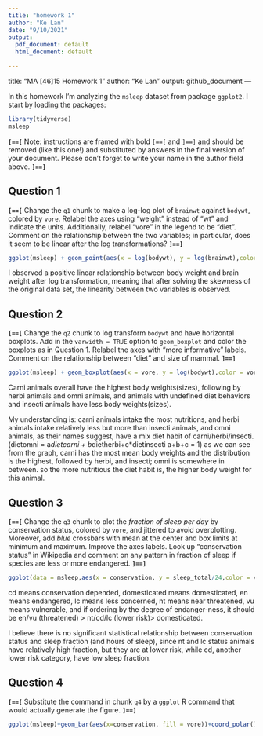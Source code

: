 ```yaml
---
title: "homework 1"
author: "Ke Lan"
date: "9/10/2021"
output:
  pdf_document: default
  html_document: default

---
```

title: "MA [46]15 Homework 1"
author: "Ke Lan"
output: github_document
---

In this homework I'm analyzing the `msleep` dataset from package `ggplot2`.
I start by loading the packages:

```r
library(tidyverse)
msleep
```

**`[==[`**
Note: instructions are framed with bold `[==[` and `]==]` and should be removed (like this one!) and substituted by answers in the final version of your document. 
Please don't forget to write your name in the author field above.
**`]==]`**



## Question 1

**`[==[`** Change the `q1` chunk to make a log-log plot of `brainwt` against `bodywt`, colored by `vore`.
Relabel the axes using "weight" instead of "wt" and indicate the units.
Additionally, relabel "vore" in the legend to be "diet".
Comment on the relationship between the two variables; in particular, does it seem to be linear after the log transformations? **`]==]`**


```r
ggplot(msleep) + geom_point(aes(x = log(bodywt), y = log(brainwt),color = vore)) + labs(x = "log(body weight [kilograms])",y="log(brain weight [kilograms])",color = "diet") 
```

I observed a positive linear relationship between body weight and brain weight after log transformation, meaning that after solving the skewness of the original data set, the linearity between two variables is observed.



## Question 2

**`[==[`** Change the `q2` chunk to log transform `bodywt` and have horizontal boxplots.
Add in the `varwidth = TRUE` option to `geom_boxplot` and color the boxplots as in Question 1.
Relabel the axes with "more informative" labels.
Comment on the relationship between "diet" and size of mammal. **`]==]`**

```r
ggplot(msleep) + geom_boxplot(aes(x = vore, y = log(bodywt),color = vore), varwidth = TRUE) + labs(x = "diet", y = "log(body weights [kilograms])",color = "diet")
```
Carni animals overall have the highest body weights(sizes), following by herbi animals and omni animals, and animals with undefined diet behaviors and insecti animals have less body weights(sizes).

My understanding is: carni animals intake the most nutritions, and herbi animals intake relatively less but more than insecti animals, and omni animals, as their names suggest, have a mix diet habit of carni/herbi/insecti. (dietomni = a*dietcarni + b*dietherbi+c*dietinsecti a+b+c = 1) as we can see from the graph, carni has the most mean body weights and the distribution is the highest, followed by herbi, and insecti; omni is somewhere in between. so the more nutritious the diet habit is, the higher body weight for this animal.

## Question 3

**`[==[`**
Change the `q3` chunk to plot the *fraction of sleep per day* by conservation status, colored by `vore`, and jittered to avoid overplotting. Moreover, add *blue* crossbars with mean at the center and box limits at minimum and maximum.
Improve the axes labels.
Look up "conservation status" in Wikipedia and comment on any pattern in fraction of sleep if species are less or more endangered.
**`]==]`**


```r
ggplot(data = msleep,aes(x = conservation, y = sleep_total/24,color = vore)) + geom_point(position = "jitter")+ stat_summary(fun = mean, fun.min = min, fun.max = max, geom = "pointrange", color = "blue") + labs(x = "conservation status", y = "sleep fraction",color = "diet")
```
cd means conservation depended, domesticated means domesticated, en means endangered, lc means less concerned, nt means near threatened, vu means vulnerable, and if ordering by the degree of endanger-ness, it should be en/vu (threatened) > nt/cd/lc (lower risk)> domesticated. 

I believe there is no significant statistical relationship between conservation status and sleep fraction (and hours of sleep), since nt and lc status animals have relatively high fraction, but they are at lower risk, while cd, another lower risk category, have low sleep fraction. 

## Question 4

**`[==[`** Substitute the command in chunk `q4` by a `ggplot` R command that would actually generate the figure. **`]==]`**

```r
ggplot(msleep)+geom_bar(aes(x=conservation, fill = vore))+coord_polar()
```


